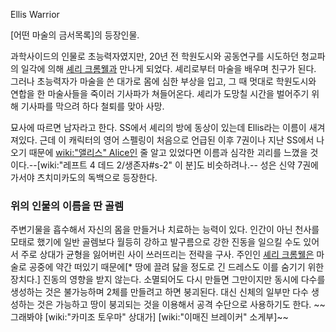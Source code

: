 Ellis Warrior

[어떤 마술의 금서목록]의 등장인물.

과학사이드의 인물로 초능력자였지만, 20년 전 학원도시와 공동연구를 시도하던 청교파의 일각에 의해 [[셰리 크롬웰]]과 만나게 되었다. 셰리로부터 마술을 배우며 친구가 된다. 그러나 초능력자가 마술을 쓴 대가로 몸에 심한 부상을 입고, 그 때 멋대로 학원도시와 연합을 한 마술사들을 죽이러 기사파가 쳐들어온다. 셰리가 도망칠 시간을 벌어주기 위해 기사파를 막으려 하다 철퇴를 맞아 사망.

묘사에 따르면 남자라고 한다. SS에서 셰리의 방에 동상이 있는데  Ellis라는 이름이 새겨져있다. 근데 이 캐릭터의 영어 스펠링이 처음으로 언급된 이후 7권이나 지난 SS에서 나오기 때문에 [[wiki:"앨리스" Alice]]인 줄 알고 있었다면 이름과 심각한 괴리를 느꼈을 것이다.--[wiki:"레프트 4 데드 2/생존자#s-2" 이 분]도 비슷하려나.-- 성은 신약 7권에 가서야 츠치미카도의 독백으로 등장한다.

=== 위의 인물의 이름을 딴 골렘 ===
주변기물을 흡수해서 자신의 몸을 만들거나 치료하는 능력이 있다. 인간이 아닌 천사를 모태로 했기에 일반 골렘보다 월등히 강하고 발구름으로 강한 진동을 일으킬 수도 있어서 주로 상대가 균형을 잃어버린 사이 쓰러뜨리는 전략을 구사. 주인인 [[셰리 크롬웰]]은 마술로 공중에 약간 떠있기 때문에[* 땅에 끌려 닳을 정도로 긴 드레스도 이를 숨기기 위한 장치다.] 진동의 영향을 받지 않는다. 소멸되어도 다시 만들면 그만이지만 동시에 다수를 생성하는 것은 불가능하며 2체를 만들려고 하면 붕괴된다. 대신 신체의 일부만 다수 생성하는 것은 가능하고 땅이 붕괴되는 것을 이용해서 공격 수단으로 사용하기도 한다. ~~그래봐야 [wiki:"카미조 토우마" 상대가] [wiki:"이매진 브레이커" 소게부]~~
